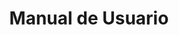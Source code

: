 ---
title: Manual de Usuario
description: Bienvenido al manual de usuario que proporciona una guía completa para la generación de facturas.
template: splash

hero:
  title: 'Manual de usuario'
  tagline: Comienza a generar facturas en tu negocio.
  image:
    alt: A glittering, brightly colored logo
    file: ../../assets/factured.png
  actions:
    - text: Comenzar
      link: mainPage
      icon: right-arrow
      variant: primary
next: false
---